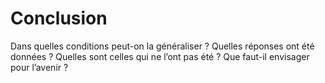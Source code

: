 # Conclusion

Dans quelles conditions peut-on la généraliser ? Quelles réponses ont été données ? Quelles sont
celles qui ne l'ont pas été ? Que faut-il envisager pour l'avenir ?